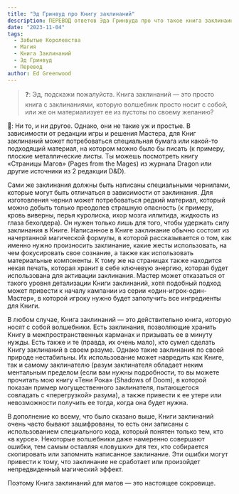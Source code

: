 ```yaml
---
title: "Эд Гринвуд про Книгу заклинаний"
description: ПЕРЕВОД ответов Эда Гринвуда про что такое книга заклинаинй для волшебника в Забытых Королевствах
date: "2023-11-04"
tags:
  - Забытые Королевства
  - Магия
  - Книга Заклинаний
  - Эд Гринвуд
  - Перевод
author: Ed Greenwood
---
```


> ❓: Эд, подскажи пожалуйста. Книга заклинаний — это просто книга с заклинаниями, которую волшебник просто носит с собой, или же он материализует ее из пустоты по своему желанию?

🧙: Ни то, и ни другое. Однако, они не такие уж и простые. В зависимости от редакции игры и решения Мастера, для Книг заклинаний может потребоваться специальная бумага или какой-то подходящий материал, на котором можно было бы писать (к примеру, плоские металлические листы. Ты можешь посмотреть книгу «Страницы Магов» (Pages from the Mages) из журнала Dragon или другие источники из 2 редакции D&D).

Сами же заклинания должны быть написаны специальными чернилами, которые могут быть отличаться в зависимости от заклинания. Для изготовления чернил может потребоваться редкий материал, который можно добыть только преодолев страшную опасность (к примеру, кровь виверны, перья куролиска, ихор мозга иллитида, жидкость из глаза бехолдера). Он нужен только лишь для того, чтобы удержать силу заклинания в Книге. Написанное в Книге заклинание обычно состоит из начертанной магической формулы, в которой рассказывается о том, как именно нужно произносить заклинание, какие жесты использовать, на чем фокусировать свое сознание, а также как использовать материальные компоненты. К тому же на страницах также находится некая печать, которая хранит в себе ключевую энергию, которая будет использована для активации заклинания. Мастер может отказаться от такого уровня детализации Книги заклинаний, хотя подобный подход может привести к началу кампании из серии «один-игрок-один-Мастер», в которой игроку нужно будет заполучить все ингредиенты для Книги.

В любом случае, Книга заклинаний — это действительно книга, которую носят с собой волшебники. Есть заклинания, позволяющие хранить Книгу в межпространственных карманах и призывать ее в минуту нужды. Есть также и те (правда, их очень мало), кто сумел сделать Книгу заклинаний в своем разуме. Однако такие заклинания по своей природе нестабильны. Их использование может навредить как Книге, так и самому заклинателю (разум заклинателя обладает неким ментальным пределом (если вам нужны подробности, то вы можете прочитать мою книгу «Тени Рока» (Shadows of Doom), в которой показан пример могущественного заклинателя, пытающегося совладать с «перегрузкой» разума), а также привести к ее утере или невозможности получить ее тогда, когда она будет нужна.

В дополнение ко всему, что было сказано выше, Книги заклинаний очень часто бывают зашифрованы, то есть они записаны с использованием специального кода, который понятен только тем, кто «в курсе». Некоторые волшебники даже намеренно совершают ошибки, тем самым оставляя «ловушки» для тех, кто собирается скопировать или запомнить написанное заклинание. Эти ошибки могут привести к тому, что заклинание не сработает или произойдет непредвиденный магический эффект.

Поэтому Книга заклинаний для магов — это настоящее сокровище.
